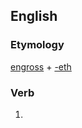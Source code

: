 ==English==

===Etymology===
[[engross]] + [[-eth]]

===Verb===
{{infl|en|verb form}}

# {{archaic third-person singular of|engross}}
